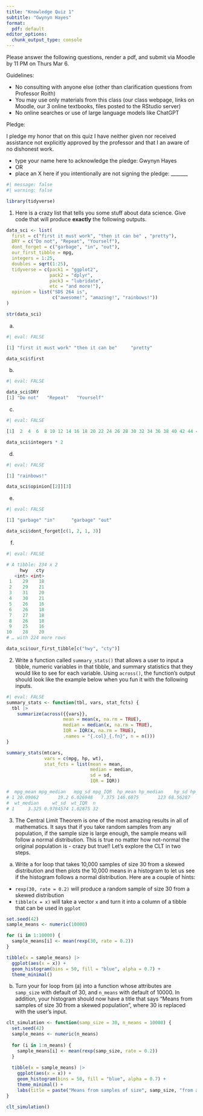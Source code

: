 ```yaml
---
title: "Knowledge Quiz 1"
subtitle: "Gwynyn Hayes"
format:
  pdf: default
editor_options: 
  chunk_output_type: console
---
```


Please answer the following questions, render a pdf, and submit via Moodle by 11 PM on Thurs Mar 6.

Guidelines: 

- No consulting with anyone else (other than clarification questions from Professor Roith)
- You may use only materials from this class (our class webpage, links on Moodle, our 3 online textbooks, files posted to the RStudio server)
- No online searches or use of large language models like ChatGPT

Pledge: 

I pledge my honor that on this quiz I have neither given nor received assistance not explicitly approved by the professor and that I an aware of no dishonest work.

- type your name here to acknowledge the pledge: Gwynyn Hayes
- OR
- place an X here if you intentionally are not signing the pledge: _______

```r
#| message: false
#| warning: false

library(tidyverse)
```


1. Here is a crazy list that tells you some stuff about data science.  Give code that will produce **exactly** the following outputs.

```r
data_sci <- list(
  first = c("first it must work", "then it can be" , "pretty"),
  DRY = c("Do not", "Repeat", "Yourself"),
  dont_forget = c("garbage", "in", "out"),
  our_first_tibble = mpg,
  integers = 1:25,
  doubles = sqrt(1:25),
  tidyverse = c(pack1 = "ggplot2", 
                pack2 = "dplyr", 
                pack3 = "lubridate", 
                etc = "and more!"),
  opinion = list("SDS 264 is",  
                 c("awesome!", "amazing!", "rainbows!"))
)

str(data_sci)
```

a) 

```r
#| eval: FALSE

[1] "first it must work" "then it can be"     "pretty" 

data_sci$first
```

b)

```r
#| eval: FALSE

data_sci$DRY
[1] "Do not"   "Repeat"   "Yourself"
```

c) 

```r
#| eval: FALSE

[1]  2  4  6  8 10 12 14 16 18 20 22 24 26 28 30 32 34 36 38 40 42 44 46 48 50

data_sci$integers * 2
```

d) 

```r
#| eval: FALSE

[1] "rainbows!"

data_sci$opinion[[2]][3]
```

e) 

```r
#| eval: FALSE

[1] "garbage" "in"      "garbage" "out"  

data_sci$dont_forget[c(1, 2, 1, 3)]
```

f) 

```r
#| eval: FALSE

# A tibble: 234 x 2
     hwy   cty
   <int> <int>
 1    29    18
 2    29    21
 3    31    20
 4    30    21
 5    26    16
 6    26    18
 7    27    18
 8    26    18
 9    25    16
10    28    20
# … with 224 more rows

data_sci$our_first_tibble[c("hwy", "cty")]
```


2. Write a function called `summary_stats()` that allows a user to input a tibble, numeric variables in that tibble, and summary statistics that they would like to see for each variable.  Using `across()`, the function's output should look like the example below when you fun it with the following inputs.

```r
#| eval: FALSE
summary_stats <- function(tbl, vars, stat_fcts) {
  tbl |> 
    summarize(across({{vars}},
                     mean = mean(x, na.rm = TRUE),
                     median = median(x, na.rm = TRUE), 
                     IQR = IQR(x, na.rm = TRUE),
                     .names = "{.col}_{.fn}", n = n()))
}

summary_stats(mtcars, 
              vars = c(mpg, hp, wt), 
              stat_fcts = list(mean = mean, 
                               median = median, 
                               sd = sd, 
                               IQR = IQR))

#  mpg_mean mpg_median   mpg_sd mpg_IQR  hp_mean hp_median    hp_sd hp_IQR wt_mean
# 1 20.09062       19.2 6.026948   7.375 146.6875       123 68.56287   83.5 3.21725
#  wt_median     wt_sd  wt_IQR  n
# 1     3.325 0.9784574 1.02875 32
```

3. The Central Limit Theorem is one of the most amazing results in all of mathematics.  It says that if you take random samples from any population, if the sample size is large enough, the sample means will follow a normal distribution.  This is true no matter how not-normal the original population is - crazy but true!!  Let's explore the CLT in two steps.

a) Write a for loop that takes 10,000 samples of size 30 from a skewed distribution and then plots the 10,000 means in a histogram to let us see if the histogram follows a normal distribution.  Here are a couple of hints:

- `rexp(30, rate = 0.2)` will produce a random sample of size 30 from a skewed distribution
- `tibble(x = x)` will take a vector `x` and turn it into a column of a tibble that can be used in `ggplot`

```r
set.seed(42)
sample_means <- numeric(10000)

for (i in 1:10000) {
  sample_means[i] <- mean(rexp(30, rate = 0.2))
}

tibble(x = sample_means) |>
  ggplot(aes(x = x)) +
  geom_histogram(bins = 50, fill = "blue", alpha = 0.7) +
  theme_minimal()
```

b) Turn your for loop from (a) into a function whose attributes are `samp_size` with default of 30, and `n_means` with default of 10000.  In addition, your histogram should now have a title that says "Means from samples of size 30 from a skewed population", where 30 is replaced with the user's input.

```r
clt_simulation <- function(samp_size = 30, n_means = 10000) {
  set.seed(42)
  sample_means <- numeric(n_means)
  
  for (i in 1:n_means) {
    sample_means[i] <- mean(rexp(samp_size, rate = 0.2))
  }
  
  tibble(x = sample_means) |>
    ggplot(aes(x = x)) +
    geom_histogram(bins = 50, fill = "blue", alpha = 0.7) +
    theme_minimal() +
    labs(title = paste("Means from samples of size", samp_size, "from a skewed population"))
}

clt_simulation()
```

